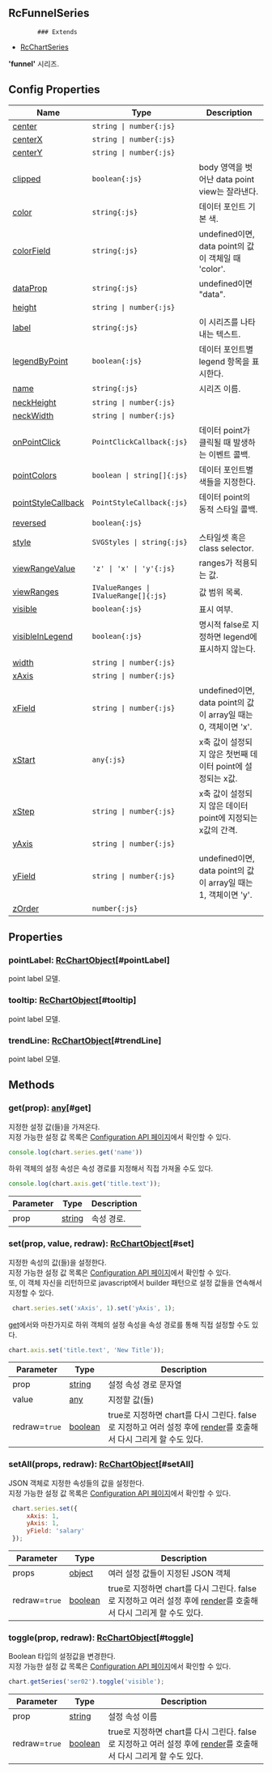 ## RcFunnelSeries
            ### Extends
- [RcChartSeries](../classes/RcChartSeries)
            
            
**'funnel'** 시리즈.

            



## Config Properties
 | Name | Type | Description |   
 | --- | --- | --- | 
 | [center](/config/config/series/funnel#center) | `string \| number{:js}` |  |   
 | [centerX](/config/config/series/funnel#centerx) | `string \| number{:js}` |  |   
 | [centerY](/config/config/series/funnel#centery) | `string \| number{:js}` |  |   
 | [clipped](/config/config/series/funnel#clipped) | `boolean{:js}` | body 영역을 벗어난 data point view는 잘라낸다. |   
 | [color](/config/config/series/funnel#color) | `string{:js}` | 데이터 포인트 기본 색. |   
 | [colorField](/config/config/series/funnel#colorfield) | `string{:js}` | undefined이면, data point의 값이 객체일 때 'color'. |   
 | [dataProp](/config/config/series/funnel#dataprop) | `string{:js}` | undefined이면 "data". |   
 | [height](/config/config/series/funnel#height) | `string \| number{:js}` |  |   
 | [label](/config/config/series/funnel#label) | `string{:js}` | 이 시리즈를 나타내는 텍스트. |   
 | [legendByPoint](/config/config/series/funnel#legendbypoint) | `boolean{:js}` | 데이터 포인트별 legend 항목을 표시한다. |   
 | [name](/config/config/series/funnel#name) | `string{:js}` | 시리즈 이름. |   
 | [neckHeight](/config/config/series/funnel#neckheight) | `string \| number{:js}` |  |   
 | [neckWidth](/config/config/series/funnel#neckwidth) | `string \| number{:js}` |  |   
 | [onPointClick](/config/config/series/funnel#onpointclick) | `PointClickCallback{:js}` | 데이터 point가 클릭될 때 발생하는 이벤트 콜백. |   
 | [pointColors](/config/config/series/funnel#pointcolors) | `boolean \| string[]{:js}` | 데이터 포인트별 색들을 지정한다. |   
 | [pointStyleCallback](/config/config/series/funnel#pointstylecallback) | `PointStyleCallback{:js}` | 데이터 point의 동적 스타일 콜백. |   
 | [reversed](/config/config/series/funnel#reversed) | `boolean{:js}` |  |   
 | [style](/config/config/series/funnel#style) | `SVGStyles \| string{:js}` | 스타일셋 혹은 class selector. |   
 | [viewRangeValue](/config/config/series/funnel#viewrangevalue) | `'z' \| 'x' \| 'y'{:js}` | ranges가 적용되는 값. |   
 | [viewRanges](/config/config/series/funnel#viewranges) | `IValueRanges \| IValueRange[]{:js}` | 값 범위 목록. |   
 | [visible](/config/config/series/funnel#visible) | `boolean{:js}` | 표시 여부. |   
 | [visibleInLegend](/config/config/series/funnel#visibleinlegend) | `boolean{:js}` | 명시적 false로 지정하면 legend에 표시하지 않는다. |   
 | [width](/config/config/series/funnel#width) | `string \| number{:js}` |  |   
 | [xAxis](/config/config/series/funnel#xaxis) | `string \| number{:js}` |  |   
 | [xField](/config/config/series/funnel#xfield) | `string \| number{:js}` | undefined이면, data point의 값이 array일 때는 0, 객체이면 'x'. |   
 | [xStart](/config/config/series/funnel#xstart) | `any{:js}` | x축 값이 설정되지 않은 첫번째 데이터 point에 설정되는 x값. |   
 | [xStep](/config/config/series/funnel#xstep) | `string \| number{:js}` | x축 값이 설정되지 않은 데이터 point에 지정되는 x값의 간격. |   
 | [yAxis](/config/config/series/funnel#yaxis) | `string \| number{:js}` |  |   
 | [yField](/config/config/series/funnel#yfield) | `string \| number{:js}` | undefined이면, data point의 값이 array일 때는 1, 객체이면 'y'. |   
 | [zOrder](/config/config/series/funnel#zorder) | `number{:js}` |  | 

## Properties
### pointLabel: [RcChartObject](../classes/RcChartObject)[#pointLabel]
point label 모델.

### tooltip: [RcChartObject](../classes/RcChartObject)[#tooltip]
point label 모델.

### trendLine: [RcChartObject](../classes/RcChartObject)[#trendLine]
point label 모델.


## Methods
### get(prop): [any](https://www.typescriptlang.org/docs/handbook/2/everyday-types.html#any)[#get]
지정한 설정 값(들)을 가져온다.\
지정 가능한 설정 값 목록은 [Configuration API 페이지](/config)에서 확인할 수 있다. 

```js
console.log(chart.series.get('name'))
```

하위 객체의 설정 속성은 속성 경로를 지정해서 직접 가져올 수도 있다.

```js
console.log(chart.axis.get('title.text'));
```



| Parameter | Type | Description |
| ----------- | ----------- | ----------- |
| prop | [string](https://developer.mozilla.org/en-US/docs/Web/JavaScript/Reference/Global_Objects/String) | 속성 경로. |
### set(prop, value, redraw): [RcChartObject](../classes/RcChartObject)[#set]
지정한 속성의 값(들)을 설정한다.\
지정 가능한 설정 값 목록은 [Configuration API 페이지](/config)에서 확인할 수 있다.\
또, 이 객체 자신을 리턴하므로 javascript에서 builder 패턴으로 설정 값들을 연속해서 지정할 수 있다.

```js
 chart.series.set('xAxis', 1).set('yAxis', 1);
```

[get](#get)에서와 마찬가지로 하위 객체의 설정 속성을 속성 경로를 통해 직접 설정할 수도 있다.

```js
chart.axis.set('title.text', 'New Title'));
```



| Parameter | Type | Description |
| ----------- | ----------- | ----------- |
| prop | [string](https://developer.mozilla.org/en-US/docs/Web/JavaScript/Reference/Global_Objects/String) | 설정 속성 경로 문자열 |
| value | [any](https://www.typescriptlang.org/docs/handbook/2/everyday-types.html#any) | 지정할 값(들) |
| redraw=`true` | [boolean](https://developer.mozilla.org/en-US/docs/Web/JavaScript/Reference/Global_Objects/Boolean) | true로 지정하면 chart를 다시 그린다.                false로 지정하고 여러 설정 후에 [render](../classes/RcChartControl#render)를 호출해서 다시 그리게 할 수도 있다. |
### setAll(props, redraw): [RcChartObject](../classes/RcChartObject)[#setAll]
JSON 객체로 지정한 속성들의 값을 설정한다.\
지정 가능한 설정 값 목록은 [Configuration API 페이지](/config)에서 확인할 수 있다. 

```js
 chart.series.set({
     xAxis: 1,
     yAxis: 1,
     yField: 'salary'
 });
```



| Parameter | Type | Description |
| ----------- | ----------- | ----------- |
| props | [object](https://developer.mozilla.org/en-US/docs/Web/JavaScript/Reference/Global_Objects/Object) | 여러 설정 값들이 지정된 JSON 객체 |
| redraw=`true` | [boolean](https://developer.mozilla.org/en-US/docs/Web/JavaScript/Reference/Global_Objects/Boolean) | true로 지정하면 chart를 다시 그린다.                false로 지정하고 여러 설정 후에 [render](../classes/RcChartControl#render)를 호출해서 다시 그리게 할 수도 있다. |
### toggle(prop, redraw): [RcChartObject](../classes/RcChartObject)[#toggle]
Boolean 타입의 설정값을 변경한다.\
지정 가능한 설정 값 목록은 [Configuration API 페이지](/config)에서 확인할 수 있다. 

```js
chart.getSeries('ser02').toggle('visible');
```



| Parameter | Type | Description |
| ----------- | ----------- | ----------- |
| prop | [string](https://developer.mozilla.org/en-US/docs/Web/JavaScript/Reference/Global_Objects/String) | 설정 속성 이름 |
| redraw=`true` | [boolean](https://developer.mozilla.org/en-US/docs/Web/JavaScript/Reference/Global_Objects/Boolean) | true로 지정하면 chart를 다시 그린다.                false로 지정하고 여러 설정 후에 [render](../classes/RcChartControl#render)를 호출해서 다시 그리게 할 수도 있다. |